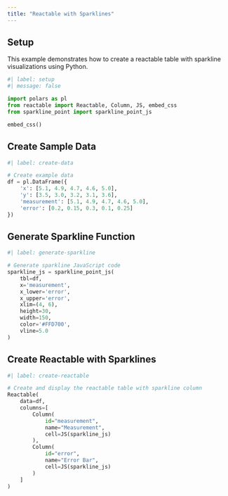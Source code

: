 ```yaml
---
title: "Reactable with Sparklines"
---
```


## Setup

This example demonstrates how to create a reactable table with sparkline visualizations using Python.

```python
#| label: setup
#| message: false

import polars as pl
from reactable import Reactable, Column, JS, embed_css
from sparkline_point import sparkline_point_js
```

```python
embed_css()
```

## Create Sample Data

```python
#| label: create-data

# Create example data
df = pl.DataFrame({
    'x': [5.1, 4.9, 4.7, 4.6, 5.0],
    'y': [3.5, 3.0, 3.2, 3.1, 3.6],
    'measurement': [5.1, 4.9, 4.7, 4.6, 5.0],
    'error': [0.2, 0.15, 0.3, 0.1, 0.25]
})
```

## Generate Sparkline Function

```python
#| label: generate-sparkline

# Generate sparkline JavaScript code
sparkline_js = sparkline_point_js(
    tbl=df,
    x='measurement',
    x_lower='error',
    x_upper='error',
    xlim=(4, 6),
    height=30,
    width=150,
    color='#FFD700',
    vline=5.0
)
```

## Create Reactable with Sparklines

```python
#| label: create-reactable

# Create and display the reactable table with sparkline column
Reactable(
    data=df,
    columns=[
        Column(
            id="measurement",
            name="Measurement",
            cell=JS(sparkline_js)
        ),
        Column(
            id="error",
            name="Error Bar",
            cell=JS(sparkline_js)
        )
    ]
)
```